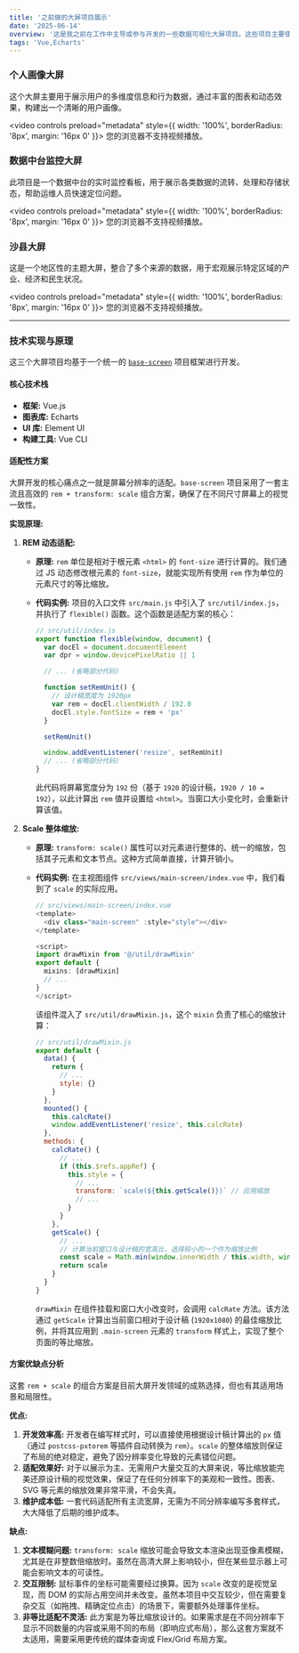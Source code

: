 ```yaml
---
title: '之前做的大屏项目展示'
date: '2025-06-14'
overview: '这是我之前在工作中主导或参与开发的一些数据可视化大屏项目。这些项目主要使用 Vue 和 Echarts 技术栈，旨在将复杂数据以直观、美观的方式呈现出来。'
tags: 'Vue,Echarts'
---
```


### 个人画像大屏

这个大屏主要用于展示用户的多维度信息和行为数据，通过丰富的图表和动态效果，构建出一个清晰的用户画像。

<video controls preload="metadata" style={{ width: '100%', borderRadius: '8px', margin: '16px 0' }}>
  <source
    src="https://images-1300309047.cos.ap-chengdu.myqcloud.com/kunkun/%E4%B8%AA%E4%BA%BA%E7%94%BB%E5%83%8F%5B1%5D.mp4"
    type="video/mp4"
  />
  您的浏览器不支持视频播放。
</video>

### 数据中台监控大屏

此项目是一个数据中台的实时监控看板，用于展示各类数据的流转、处理和存储状态，帮助运维人员快速定位问题。

<video controls preload="metadata" style={{ width: '100%', borderRadius: '8px', margin: '16px 0' }}>
  <source
    src="https://images-1300309047.cos.ap-chengdu.myqcloud.com/kunkun/%E6%95%B0%E6%8D%AE%E4%B8%AD%E5%8F%B0%5B1%5D.mp4"
    type="video/mp4"
  />
  您的浏览器不支持视频播放。
</video>

### 沙县大屏

这是一个地区性的主题大屏，整合了多个来源的数据，用于宏观展示特定区域的产业、经济和民生状况。

<video controls preload="metadata" style={{ width: '100%', borderRadius: '8px', margin: '16px 0' }}>
  <source
    src="https://images-1300309047.cos.ap-chengdu.myqcloud.com/kunkun/%E6%B2%99%E5%8E%BF%E5%A4%A7%E5%B1%8F%5B1%5D.mp4"
    type="video/mp4"
  />
  您的浏览器不支持视频播放。
</video>

---

### 技术实现与原理

这三个大屏项目均基于一个统一的 <a href="https://github.com/500tpig/base-screen" target="_blank">`base-screen`</a> 项目框架进行开发。

#### **核心技术栈**

- **框架:** Vue.js
- **图表库:** Echarts
- **UI 库:** Element UI
- **构建工具:** Vue CLI

#### **适配性方案**

大屏开发的核心痛点之一就是屏幕分辨率的适配。`base-screen` 项目采用了一套主流且高效的 `rem + transform: scale` 组合方案，确保了在不同尺寸屏幕上的视觉一致性。

**实现原理:**

1.  **REM 动态适配:**

    - **原理:** `rem` 单位是相对于根元素 `<html>` 的 `font-size` 进行计算的。我们通过 JS 动态修改根元素的 `font-size`，就能实现所有使用 `rem` 作为单位的元素尺寸的等比缩放。
    - **代码实例:** 项目的入口文件 `src/main.js` 中引入了 `src/util/index.js`，并执行了 `flexible()` 函数。这个函数是适配方案的核心：

      ```javascript
      // src/util/index.js
      export function flexible(window, document) {
        var docEl = document.documentElement
        var dpr = window.devicePixelRatio || 1

        // ... (省略部分代码)

        function setRemUnit() {
          // 设计稿宽度为 1920px
          var rem = docEl.clientWidth / 192.0
          docEl.style.fontSize = rem + 'px'
        }

        setRemUnit()

        window.addEventListener('resize', setRemUnit)
        // ... (省略部分代码)
      }
      ```

      此代码将屏幕宽度分为 `192` 份（基于 `1920` 的设计稿，`1920 / 10 = 192`），以此计算出 `rem` 值并设置给 `<html>`。当窗口大小变化时，会重新计算该值。

2.  **Scale 整体缩放:**

    - **原理:** `transform: scale()` 属性可以对元素进行整体的、统一的缩放，包括其子元素和文本节点。这种方式简单直接，计算开销小。
    - **代码实例:** 在主视图组件 `src/views/main-screen/index.vue` 中，我们看到了 `scale` 的实际应用。

      ```ts
      // src/views/main-screen/index.vue
      <template>
        <div class="main-screen" :style="style"></div>
      </template>

      <script>
      import drawMixin from '@/util/drawMixin'
      export default {
        mixins: [drawMixin]
        // ...
      }
      </script>
      ```

      该组件混入了 `src/util/drawMixin.js`，这个 `mixin` 负责了核心的缩放计算：

      ```javascript
      // src/util/drawMixin.js
      export default {
        data() {
          return {
            // ...
            style: {}
          }
        },
        mounted() {
          this.calcRate()
          window.addEventListener('resize', this.calcRate)
        },
        methods: {
          calcRate() {
            // ...
            if (this.$refs.appRef) {
              this.style = {
                // ...
                transform: `scale(${this.getScale()})` // 应用缩放
                // ...
              }
            }
          },
          getScale() {
            // ...
            // 计算当前窗口与设计稿的宽高比，选择较小的一个作为缩放比例
            const scale = Math.min(window.innerWidth / this.width, window.innerHeight / this.height)
            return scale
          }
        }
      }
      ```

      `drawMixin` 在组件挂载和窗口大小改变时，会调用 `calcRate` 方法。该方法通过 `getScale` 计算出当前窗口相对于设计稿 (`1920x1080`) 的最佳缩放比例，并将其应用到 `.main-screen` 元素的 `transform` 样式上，实现了整个页面的等比缩放。

#### **方案优缺点分析**

这套 `rem + scale` 的组合方案是目前大屏开发领域的成熟选择，但也有其适用场景和局限性。

**优点:**

1.  **开发效率高:** 开发者在编写样式时，可以直接使用根据设计稿计算出的 `px` 值（通过 `postcss-pxtorem` 等插件自动转换为 `rem`）。`scale` 的整体缩放则保证了布局的绝对稳定，避免了因分辨率变化导致的元素错位问题。
2.  **适配效果好:** 对于以展示为主、无需用户大量交互的大屏来说，等比缩放能完美还原设计稿的视觉效果，保证了在任何分辨率下的美观和一致性。图表、SVG 等元素的缩放效果非常平滑，不会失真。
3.  **维护成本低:** 一套代码适配所有主流宽屏，无需为不同分辨率编写多套样式，大大降低了后期的维护成本。

**缺点:**

1.  **文本模糊问题:** `transform: scale` 缩放可能会导致文本渲染出现亚像素模糊，尤其是在非整数倍缩放时。虽然在高清大屏上影响较小，但在某些显示器上可能会影响文本的可读性。
2.  **交互限制:** 鼠标事件的坐标可能需要经过换算。因为 `scale` 改变的是视觉呈现，而 DOM 的实际占用空间并未改变。虽然本项目中交互较少，但在需要复杂交互（如拖拽、精确定位点击）的场景下，需要额外处理事件坐标。
3.  **非等比适配不灵活:** 此方案是为等比缩放设计的。如果需求是在不同分辨率下显示不同数量的内容或采用不同的布局（即响应式布局），那么这套方案就不太适用，需要采用更传统的媒体查询或 Flex/Grid 布局方案。